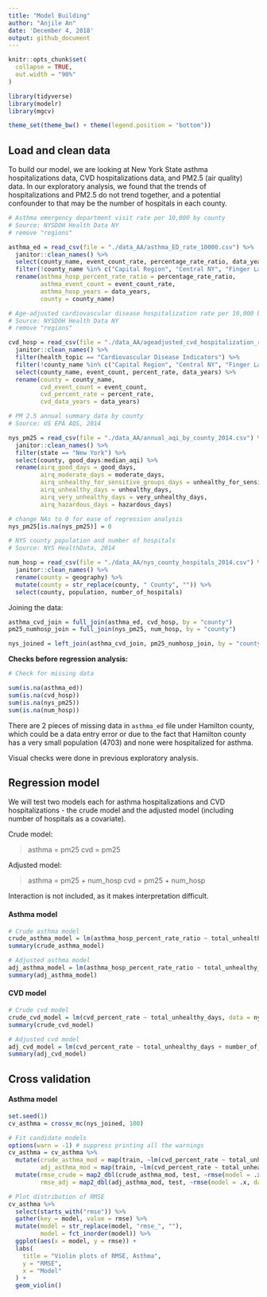 ```yaml
---
title: "Model Building"
author: "Anjile An"
date: 'December 4, 2018'
output: github_document
---
```


```r
knitr::opts_chunk$set(
  collapse = TRUE,
  out.width = "90%"
)

library(tidyverse)
library(modelr)
library(mgcv)

theme_set(theme_bw() + theme(legend.position = "bottom"))
```

## Load and clean data

To build our model, we are looking at New York State asthma hospitalizations data, CVD hospitalizations data, and PM2.5 (air quality) data. In our exploratory analysis, we found that the trends of hospitalizations and PM2.5 do not trend together, and a potential confounder to that may be the number of hospitals in each county. 

```r
# Asthma emergency department visit rate per 10,000 by county
# Source: NYSDOH Health Data NY
# remove "regions"

asthma_ed = read_csv(file = "./data_AA/asthma_ED_rate_10000.csv") %>% 
  janitor::clean_names() %>%
  select(county_name, event_count_rate, percentage_rate_ratio, data_years) %>%
  filter(!county_name %in% c("Capital Region", "Central NY", "Finger Lakes", "Long Island", "Mid-Hudson", "Mohawk Valley", "New York City", "New York State", "New York State (excluding NYC)", "North Country", "Southern Tier", "Tug Hill Seaway", "Western NY")) %>% 
  rename(asthma_hosp_percent_rate_ratio = percentage_rate_ratio, 
         asthma_event_count = event_count_rate,
         asthma_hosp_years = data_years,
         county = county_name)
```

```r
# Age-adjusted cardiovascular disease hospitalization rate per 10,000 by county
# Source: NYSDOH Health Data NY
# remove "regions"

cvd_hosp = read_csv(file = "./data_AA/ageadjusted_cvd_hospitalization_rate_10000.csv") %>%
  janitor::clean_names() %>%
  filter(health_topic == "Cardiovascular Disease Indicators") %>%
  filter(!county_name %in% c("Capital Region", "Central NY", "Finger Lakes", "Long Island", "Mid-Hudson", "Mohawk Valley", "New York City", "New York State", "New York State (excluding NYC)", "North Country", "Southern Tier", "Tug Hill Seaway", "Western NY")) %>% 
  select(county_name, event_count, percent_rate, data_years) %>%
  rename(county = county_name,
         cvd_event_count = event_count,
         cvd_percent_rate = percent_rate,
         cvd_data_years = data_years)
```

```r
# PM 2.5 annual summary data by county
# Source: US EPA AQS, 2014

nys_pm25 = read_csv(file = "./data_AA/annual_aqi_by_county_2014.csv") %>% 
  janitor::clean_names() %>%
  filter(state == "New York") %>%
  select(county, good_days:median_aqi) %>%
  rename(airq_good_days = good_days,
         airq_moderate_days = moderate_days,
         airq_unhealthy_for_sensitive_groups_days = unhealthy_for_sensitive_groups_days,
         airq_unhealthy_days = unhealthy_days,
         airq_very_unhealthy_days = very_unhealthy_days,
         airq_hazardous_days = hazardous_days)

# change NAs to 0 for ease of regression analysis
nys_pm25[is.na(nys_pm25)] = 0
```

```r
# NYS county population and number of hospitals
# Source: NYS HealthData, 2014

num_hosp = read_csv(file = "./data_AA/nys_county_hospitals_2014.csv") %>% 
  janitor::clean_names() %>%
  rename(county = geography) %>%
  mutate(county = str_replace(county, " County", "")) %>%
  select(county, population, number_of_hospitals)
```

Joining the data:

```r
asthma_cvd_join = full_join(asthma_ed, cvd_hosp, by = "county")
pm25_numhosp_join = full_join(nys_pm25, num_hosp, by = "county")

nys_joined = left_join(asthma_cvd_join, pm25_numhosp_join, by = "county")
```


**Checks before regression analysis:**

```r
# Check for missing data

sum(is.na(asthma_ed)) 
sum(is.na(cvd_hosp))
sum(is.na(nys_pm25))
sum(is.na(num_hosp))
```

There are 2 pieces of missing data in `asthma_ed` file under Hamilton county, which could be a data entry error or due to the fact that Hamilton county has a very small population (4703) and none were hospitalized for asthma.

Visual checks were done in previous exploratory analysis. 


## Regression model

We will test two models each for asthma hospitalizations and CVD hospitalizations - the crude model and the adjusted model (including number of hospitals as a covariate).

Crude model:

> asthma = pm25 
> cvd = pm25

Adjusted model:

> asthma = pm25 + num_hosp
> cvd = pm25 + num_hosp

Interaction is not included, as it makes interpretation difficult.

#### Asthma model 

```r
# Crude asthma model
crude_asthma_model = lm(asthma_hosp_percent_rate_ratio ~ total_unhealthy_days, data = nys_joined)
summary(crude_asthma_model)

# Adjusted asthma model
adj_asthma_model = lm(asthma_hosp_percent_rate_ratio ~ total_unhealthy_days + number_of_hospitals, data = nys_joined)
summary(adj_asthma_model)
```

#### CVD model

```r
# Crude cvd model
crude_cvd_model = lm(cvd_percent_rate ~ total_unhealthy_days, data = nys_joined)
summary(crude_cvd_model)

# Adjusted cvd model
adj_cvd_model = lm(cvd_percent_rate ~ total_unhealthy_days + number_of_hospitals, data = nys_joined)
summary(adj_cvd_model)
```


## Cross validation

#### Asthma model

```r
set.seed(1)
cv_asthma = crossv_mc(nys_joined, 100) 

# Fit candidate models
options(warn = -1) # suppress printing all the warnings
cv_asthma = cv_asthma %>%
  mutate(crude_asthma_mod = map(train, ~lm(cvd_percent_rate ~ total_unhealthy_days, data = .x)),
         adj_asthma_mod = map(train, ~lm(cvd_percent_rate ~ total_unhealthy_days + number_of_hospitals, data = .x))) %>%
  mutate(rmse_crude = map2_dbl(crude_asthma_mod, test, ~rmse(model = .x, data = .y)),
         rmse_adj = map2_dbl(adj_asthma_mod, test, ~rmse(model = .x, data = .y)))

# Plot distribution of RMSE
cv_asthma %>% 
  select(starts_with("rmse")) %>% 
  gather(key = model, value = rmse) %>% 
  mutate(model = str_replace(model, "rmse_", ""),
         model = fct_inorder(model)) %>% 
  ggplot(aes(x = model, y = rmse)) + 
  labs(
    title = "Violin plots of RMSE, Asthma",
    y = "RMSE",
    x = "Model"
  ) +
  geom_violin()
```
